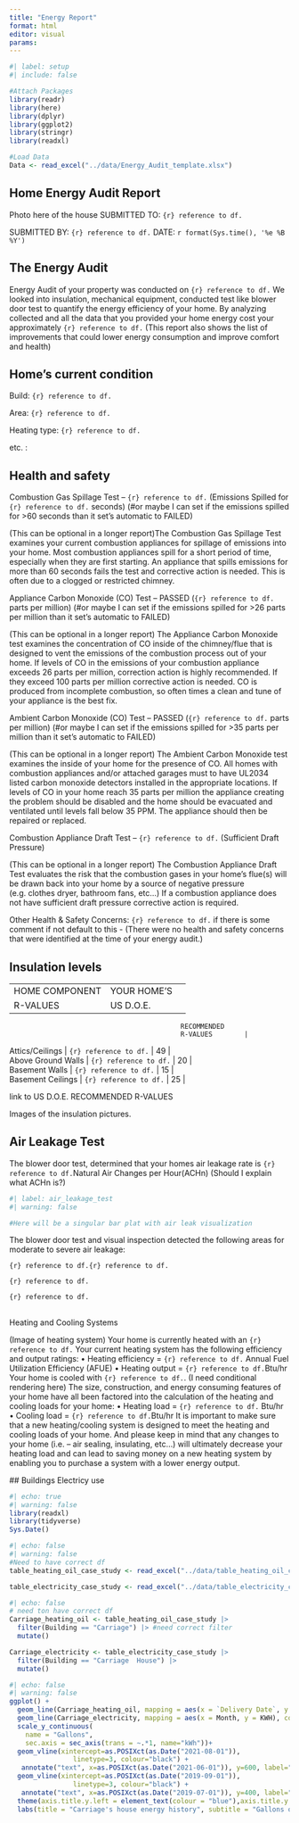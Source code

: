 ```yaml
---
title: "Energy Report"
format: html
editor: visual
params:
---
```


```r
#| label: setup
#| include: false

#Attach Packages
library(readr)
library(here)
library(dplyr)
library(ggplot2)
library(stringr)
library(readxl)

#Load Data
Data <- read_excel("../data/Energy_Audit_template.xlsx")
```

## Home Energy Audit Report

Photo here of the house SUBMITTED TO: `{r} reference to df.`

SUBMITTED BY: `{r} reference to df.` DATE: `r format(Sys.time(), '%e %B %Y')`

## The Energy Audit

Energy Audit of your property was conducted on `{r} reference to df.` We looked into insulation, mechanical equipment, conducted test like blower door test to quantify the energy efficiency of your home. By analyzing collected and all the data that you provided your home energy cost your approximately `{r} reference to df.` (This report also shows the list of improvements that could lower energy consumption and improve comfort and health)

## Home's current condition

Build: `{r} reference to df.`

Area: `{r} reference to df.`

Heating type: `{r} reference to df.`

etc. :

## Health and safety

Combustion Gas Spillage Test – `{r} reference to df.` (Emissions Spilled for `{r} reference to df.` seconds) (#or maybe I can set if the emissions spilled for \>60 seconds than it set's automatic to FAILED)

(This can be optional in a longer report)The Combustion Gas Spillage Test examines your current combustion appliances for spillage of emissions into your home. Most combustion appliances spill for a short period of time, especially when they are first starting. An appliance that spills emissions for more than 60 seconds fails the test and corrective action is needed. This is often due to a clogged or restricted chimney.

Appliance Carbon Monoxide (CO) Test – PASSED (`{r} reference to df.` parts per million) (#or maybe I can set if the emissions spilled for \>26 parts per million than it set's automatic to FAILED)

(This can be optional in a longer report) The Appliance Carbon Monoxide test examines the concentration of CO inside of the chimney/flue that is designed to vent the emissions of the combustion process out of your home. If levels of CO in the emissions of your combustion appliance exceeds 26 parts per million, correction action is highly recommended. If they exceed 100 parts per million corrective action is needed. CO is produced from incomplete combustion, so often times a clean and tune of your appliance is the best fix.

Ambient Carbon Monoxide (CO) Test – PASSED (`{r} reference to df.` parts per million) (#or maybe I can set if the emissions spilled for \>35 parts per million than it set's automatic to FAILED)

(This can be optional in a longer report) The Ambient Carbon Monoxide test examines the inside of your home for the presence of CO. All homes with combustion appliances and/or attached garages must to have UL2034 listed carbon monoxide detectors installed in the appropriate locations. If levels of CO in your home reach 35 parts per million the appliance creating the problem should be disabled and the home should be evacuated and ventilated until levels fall below 35 PPM. The appliance should then be repaired or replaced.

Combustion Appliance Draft Test – `{r} reference to df.` (Sufficient Draft Pressure)

(This can be optional in a longer report) The Combustion Appliance Draft Test evaluates the risk that the combustion gases in your home’s flue(s) will be drawn back into your home by a source of negative pressure (e.g. clothes dryer, bathroom fans, etc…) If a combustion appliance does not have sufficient draft pressure corrective action is required.

Other Health & Safety Concerns: `{r} reference to df.` if there is some comment if not default to this - (There were no health and safety concerns that were identified at the time of your energy audit.)

## Insulation levels

|                    |                        |                |
|--------------------|------------------------|----------------|
| HOME COMPONENT     | YOUR HOME’S            
                      R-VALUES                | US D.O.E.      
                                               RECOMMENDED     
                                               R-VALUES        |
| Attics/Ceilings    | `{r} reference to df.` | 49             |
| Above Ground Walls | `{r} reference to df.` | 20             |
| Basement Walls     | `{r} reference to df.` | 15             |
| Basement Ceilings  | `{r} reference to df.` | 25             |

link to US D.O.E. RECOMMENDED R-VALUES

Images of the insulation pictures.

## Air Leakage Test 

The blower door test, determined that your homes air leakage rate is `{r} reference to df.`Natural Air Changes per Hour(ACHn) (Should I explain what ACHn is?)

```r
#| label: air_leakage_test
#| warning: false

#Here will be a singular bar plat with air leak visualization
```

The blower door test and visual inspection detected the following areas for moderate to severe air
leakage:

`{r} reference to df.{r} reference to df.`

`{r} reference to df.`

`{r} reference to df.`

## 
Heating and Cooling Systems

(Image of heating system) Your home is currently heated with an `{r} reference to df.` Your current heating system has the following efficiency and output ratings:
• Heating efficiency = `{r} reference to df.` Annual Fuel Utilization Efficiency (AFUE)
• Heating output = `{r} reference to df.`Btu/hr
Your home is cooled with `{r} reference to df.`. (I need conditional rendering here) The size, construction, and energy consuming features
of your home have all been factored into the calculation of the heating and cooling loads for your
home:
• Heating load = `{r} reference to df.` Btu/hr
• Cooling load = `{r} reference to df.`Btu/hr
It is important to make sure that a new heating/cooling system is designed to meet the heating and
cooling loads of your home. And please keep in mind that any changes to your home (i.e. – air sealing,
insulating, etc…) will ultimately decrease your heating load and can lead to saving money on a new
heating system by enabling you to purchase a system with a lower energy output.

\## Buildings Electricy use

```r
#| echo: true
#| warning: false
library(readxl)
library(tidyverse)
Sys.Date()
```

```r
#| echo: false
#| warning: false
#Need to have correct df
table_heating_oil_case_study <- read_excel("../data/table_heating_oil_case_study.xlsx")

table_electricity_case_study <- read_excel("../data/table_electricity_case_study.xlsx")
```

```r
#| echo: false
# need ton have correct df
Carriage_heating_oil <- table_heating_oil_case_study |>
  filter(Building == "Carriage") |> #need correct filter 
  mutate()

Carriage_electricity <- table_electricity_case_study |>
  filter(Building == "Carriage  House") |>
  mutate()
```

```r
#| echo: false
#| warning: false
ggplot() +
  geom_line(Carriage_heating_oil, mapping = aes(x = `Delivery Date`, y = Gallons), color = "blue") + 
  geom_line(Carriage_electricity, mapping = aes(x = Month, y = KWH), color = "red") +
  scale_y_continuous(
    name = "Gallons",
    sec.axis = sec_axis(trans = ~.*1, name="kWh"))+
  geom_vline(xintercept=as.POSIXct(as.Date("2021-08-01")),
                linetype=3, colour="black") +
   annotate("text", x=as.POSIXct(as.Date("2021-06-01")), y=600, label="David started as the Director of Energy", angle=90) +
  geom_vline(xintercept=as.POSIXct(as.Date("2019-09-01")),
                linetype=3, colour="black") +
   annotate("text", x=as.POSIXct(as.Date("2019-07-01")), y=400, label="Electricity Data collection sarted", angle=90)+
  theme(axis.title.y.left = element_text(colour = "blue"),axis.title.y.right = element_text(colour = "red" ))+
  labs(title = "Carriage's house energy history", subtitle = "Gallons of heating oil and kWh of electricity")
```
